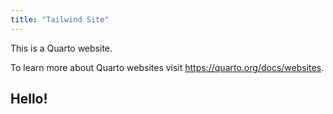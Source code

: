 ```yaml
---
title: "Tailwind Site"
---
```


This is a Quarto website.

To learn more about Quarto websites visit <https://quarto.org/docs/websites>.

<div class="bg-red-100">
  <h2>Hello!</h2>
</div>
